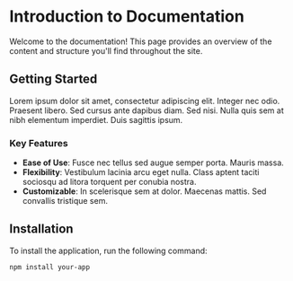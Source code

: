 # Introduction to Documentation

Welcome to the documentation! This page provides an overview of the content and structure you'll find throughout the site.

## Getting Started

Lorem ipsum dolor sit amet, consectetur adipiscing elit. Integer nec odio. Praesent libero. Sed cursus ante dapibus diam. Sed nisi. Nulla quis sem at nibh elementum imperdiet. Duis sagittis ipsum.

### Key Features

- **Ease of Use**: Fusce nec tellus sed augue semper porta. Mauris massa.
- **Flexibility**: Vestibulum lacinia arcu eget nulla. Class aptent taciti sociosqu ad litora torquent per conubia nostra.
- **Customizable**: In scelerisque sem at dolor. Maecenas mattis. Sed convallis tristique sem.

## Installation

To install the application, run the following command:

```bash
npm install your-app
```